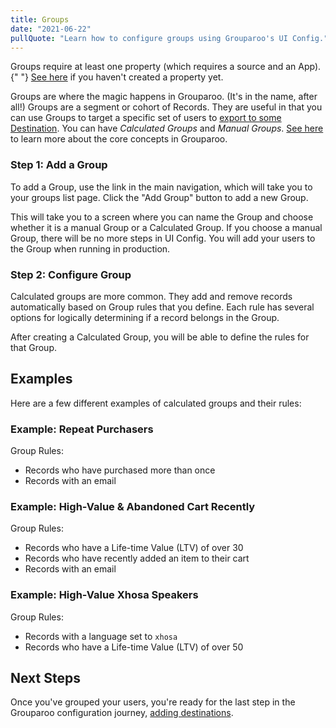 ```yaml
---
title: Groups
date: "2021-06-22"
pullQuote: "Learn how to configure groups using Grouparoo's UI Config."
---
```


<Alert variant="warning">
  <p className="mb-0">
    Groups require at least one property (which requires a source and an App).{" "}
    <a href="/docs/config/properties">See here</a> if you haven't created a
    property yet.
  </p>
</Alert>

Groups are where the magic happens in Grouparoo. (It's in the name, after all!) Groups are a segment or cohort of Records. They are useful in that you can use Groups to target a specific set of users to [export to some Destination](/docs/config/destinations). You can have _Calculated Groups_ and _Manual Groups_. [See here](/docs/getting-started/product-concepts) to learn more about the core concepts in Grouparoo.

### Step 1: Add a Group

To add a Group, use the link in the main navigation, which will take you to your groups list page. Click the "Add Group" button to add a new Group.

<ImageInBrowserFrame
  centered
  alt="UI Config: Add Group"
  src="/images/docs/guides/config/group--01-add.png"
  width={820}
  height={444}
/>

This will take you to a screen where you can name the Group and choose whether it is a manual Group or a Calculated Group. If you choose a manual Group, there will be no more steps in UI Config. You will add your users to the Group when running in production.

<ImageInBrowserFrame
  centered
  alt="UI Config: Add Group Name"
  src="/images/docs/guides/config/group--02-add.png"
  width={820}
  height={370}
/>

### Step 2: Configure Group

Calculated groups are more common. They add and remove records automatically based on Group rules that you define. Each rule has several options for logically determining if a record belongs in the Group.

After creating a Calculated Group, you will be able to define the rules for that Group.

<ImageInBrowserFrame
  centered
  alt="UI Config: Configure Group"
  src="/images/docs/guides/config/group--03-configure.png"
  width={820}
  height={481}
/>

## Examples

Here are a few different examples of calculated groups and their rules:

### Example: Repeat Purchasers

Group Rules:

- Records who have purchased more than once
- Records with an email

<ImageInBrowserFrame
  centered
  alt="UI Config: Group Example #1"
  src="/images/docs/guides/config/group--04-example.png"
  width={820}
  height={453}
/>

### Example: High-Value & Abandoned Cart Recently

Group Rules:

- Records who have a Life-time Value (LTV) of over 30
- Records who have recently added an item to their cart
- Records with an email

<ImageInBrowserFrame
  centered
  alt="UI Config: Group Example #2"
  src="/images/docs/guides/config/group--05-example.png"
  width={820}
  height={438}
/>

### Example: High-Value Xhosa Speakers

Group Rules:

- Records with a language set to `xhosa`
- Records who have a Life-time Value (LTV) of over 50

<ImageInBrowserFrame
  centered
  alt="UI Config: Group Example #3"
  src="/images/docs/guides/config/group--06-example.png"
  width={820}
  height={424}
/>

<GeneratedConfigFile
  configDir="groups"
  docPath="/docs/config/code-config/groups"
/>

## Next Steps

Once you've grouped your users, you're ready for the last step in the Grouparoo configuration journey, [adding destinations](/docs/config/destinations).
